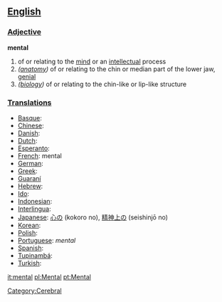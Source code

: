 == [[English]] ==

=== [[Adjective]] ===

'''mental'''
# of or relating to the [[mind]] or an [[intellect]]ual process
# ''([[anatomy]])'' of or relating to the chin or median part of the lower jaw, [[genial]]
# ''([[biology]])'' of or relating to the chin-like or lip-like structure

=== [[Translation]]s ===

*[[Basque]]:
*[[Chinese]]:
*[[Danish]]:
*[[Dutch]]:
*[[Esperanto]]:
*[[French]]: mental
*[[German]]:
*[[Greek]]:
*[[Guaraní]]
*[[Hebrew]]:
*[[Ido]]:
*[[Indonesian]]: 
*[[Interlingua]]:
*[[Japanese]]: [[心の]] (kokoro no), [[精神上の]] (seishinjō no)
*[[Korean]]:
*[[Polish]]:
*[[Portuguese]]: ''mental''
*[[Spanish]]:
*[[Tupinambá]]:
*[[Turkish]]:

[[Category:Cerebral]]

[[it:mental]]
[[pl:Mental]]
[[pt:Mental]]